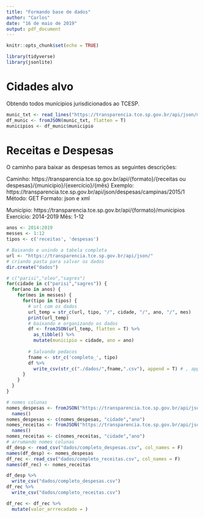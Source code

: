 ```yaml
---
title: "Formando base de dados"
author: "Carlos"
date: "16 de maio de 2019"
output: pdf_document
---
```


```r
knitr::opts_chunk$set(echo = TRUE)
```

```r
library(tidyverse)
library(jsonlite)
```

# Cidades alvo

Obtendo todos munícipios jurisdicionados ao TCESP.

```r
munic_txt <- read_lines("https://transparencia.tce.sp.gov.br/api/json/municipios")
df_munic <- fromJSON(munic_txt, flatten = T)
municipios <- df_munic$municipio
```

# Receitas e Despesas 

O caminho para baixar as despesas temos as seguintes descrições:

Caminho:	https://transparencia.tce.sp.gov.br/api/{formato}/{receitas ou despesas}/{municipio}/{exercício}/{mês}
Exemplo:	https://transparencia.tce.sp.gov.br/api/json/despesas/campinas/2015/1
Método:	GET
Formato:	json e xml

Município:	https://transparencia.tce.sp.gov.br/api/{formato}/municipios
Exercício:	2014-2019
Mês:	1-12

```r
anos <- 2014:2019
messes <- 1:12
tipos <- c('receitas', 'despesas')

# Baixando e unindo a tabela completa
url <- "https://transparencia.tce.sp.gov.br/api/json/"
# criando pasta para salvar os dados
dir.create("dados")

# c("parisi","oleo","sagres")
for(cidade in c("parisi","sagres")) {
  for(ano in anos) {
    for(mes in messes) {
      for(tipo in tipos) {
        # url com os dados
        url_temp = str_c(url, tipo, "/", cidade, "/", ano, "/", mes)
        print(url_temp)
        # baixando e organizando os dados
        df <- fromJSON(url_temp, flatten = T) %>% 
          as_tibble() %>% 
          mutate(municipio = cidade, ano = ano)
        
        # Salvando pedacos
        fname <- str_c('completo_', tipo)
        df %>% 
          write_csv(str_c("./dados/",fname,".csv"), append = T) # , append = TRUE)
      }
    }
  }
}
```

```r
# nomes colunas
nomes_despesas <- fromJSON("https://transparencia.tce.sp.gov.br/api/json/despesas/campinas/2015/1", flatten = T) %>% 
  names()
nomes_despesas <- c(nomes_despesas, "cidade","ano")
nomes_receitas <- fromJSON("https://transparencia.tce.sp.gov.br/api/json/receitas/campinas/2015/1", flatten = T) %>% 
  names()
nomes_receitas <- c(nomes_receitas, "cidade","ano")
# arrumando nomes colunas 
df_desp <- read_csv("dados/completo_despesas.csv", col_names = F)
names(df_desp) <- nomes_despesas
df_rec <- read_csv("dados/completo_receitas.csv", col_names = F)
names(df_rec) <- nomes_receitas
```

```r
df_desp %>% 
  write_csv("dados/completo_despesas.csv")
df_rec %>% 
  write_csv("dados/completo_receitas.csv")
```

```r
df_rec <- df_rec %>% 
  mutate(valor_arrrecadado = )
```












